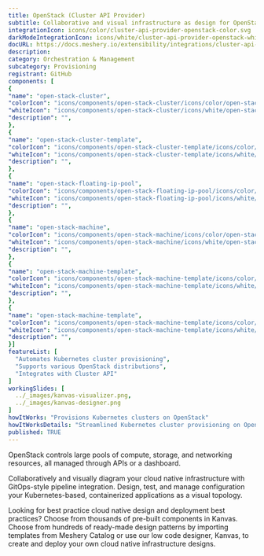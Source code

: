 ```yaml
---
title: OpenStack (Cluster API Provider)
subtitle: Collaborative and visual infrastructure as design for OpenStack (Cluster API Provider)
integrationIcon: icons/color/cluster-api-provider-openstack-color.svg
darkModeIntegrationIcon: icons/white/cluster-api-provider-openstack-white.svg
docURL: https://docs.meshery.io/extensibility/integrations/cluster-api-provider-openstack
description: 
category: Orchestration & Management
subcategory: Provisioning
registrant: GitHub
components: [
{
"name": "open-stack-cluster",
"colorIcon": "icons/components/open-stack-cluster/icons/color/open-stack-cluster-color.svg",
"whiteIcon": "icons/components/open-stack-cluster/icons/white/open-stack-cluster-white.svg",
"description": "",
},
{
"name": "open-stack-cluster-template",
"colorIcon": "icons/components/open-stack-cluster-template/icons/color/open-stack-cluster-template-color.svg",
"whiteIcon": "icons/components/open-stack-cluster-template/icons/white/open-stack-cluster-template-white.svg",
"description": "",
},
{
"name": "open-stack-floating-ip-pool",
"colorIcon": "icons/components/open-stack-floating-ip-pool/icons/color/open-stack-floating-ip-pool-color.svg",
"whiteIcon": "icons/components/open-stack-floating-ip-pool/icons/white/open-stack-floating-ip-pool-white.svg",
"description": "",
},
{
"name": "open-stack-machine",
"colorIcon": "icons/components/open-stack-machine/icons/color/open-stack-machine-color.svg",
"whiteIcon": "icons/components/open-stack-machine/icons/white/open-stack-machine-white.svg",
"description": "",
},
{
"name": "open-stack-machine-template",
"colorIcon": "icons/components/open-stack-machine-template/icons/color/open-stack-machine-template-color.svg",
"whiteIcon": "icons/components/open-stack-machine-template/icons/white/open-stack-machine-template-white.svg",
"description": "",
},
{
"name": "open-stack-machine-template",
"colorIcon": "icons/components/open-stack-machine-template/icons/color/open-stack-machine-template-color.svg",
"whiteIcon": "icons/components/open-stack-machine-template/icons/white/open-stack-machine-template-white.svg",
"description": "",
}]
featureList: [
  "Automates Kubernetes cluster provisioning",
  "Supports various OpenStack distributions",
  "Integrates with Cluster API"
]
workingSlides: [
  ../_images/kanvas-visualizer.png,
  ../_images/kanvas-designer.png
]
howItWorks: "Provisions Kubernetes clusters on OpenStack"
howItWorksDetails: "Streamlined Kubernetes cluster provisioning on OpenStack"
published: TRUE
---
```

<p>
OpenStack controls large pools of compute, storage, and networking resources, all managed through APIs or a dashboard.
</p>
<p>
    Collaboratively and visually diagram your cloud native infrastructure with GitOps-style pipeline integration. Design, test, and manage configuration your Kubernetes-based, containerized applications as a visual topology.
</p>
<p>
    Looking for best practice cloud native design and deployment best practices? Choose from thousands of pre-built components in Kanvas. Choose from hundreds of ready-made design patterns by importing templates from Meshery Catalog or use our low code designer, Kanvas, to create and deploy your own cloud native infrastructure designs.
</p>
